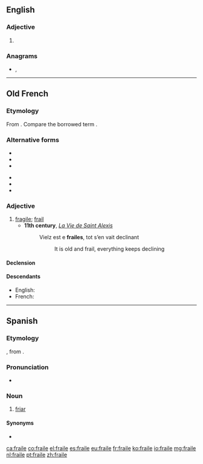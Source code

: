 ==English==

===Adjective===
{{en-adj|?}}

# {{obsolete spelling of|frail|lang=en}}

===Anagrams===
* {{l|en|failer}}, {{l|en|ferial}}

----

==Old French==

===Etymology===
From {{inh|fro|la|fragilis}}. Compare the borrowed term {{m|fro|fragile}}.

===Alternative forms===
{{top2}}
* {{l|fro|fraelle}}
* {{l|fro|fraille}}
* {{l|fro|frale}}
{{mid2}}
* {{l|fro|freille}}
* {{l|fro|frelle}}
* {{l|fro|fresle}}
{{bottom}}

===Adjective===
{{head|fro|adjective|g=m|g2=f}}

# [[fragile]]; [[frail]]
#* '''11th century''', ''[[:s:fr:La Vie de saint Alexis|La Vie de Saint Alexis]]''
#*: Vielz est e '''frailes''', tot s’en vait declinant
#*:: It is old and frail, everything keeps declining

====Declension====
{{fro-decl-adj-mf}}

====Descendants====
* English: {{l|en|frail}} {{qualifier|borrowed}}
* French: {{l|fr|frêle}}

----

==Spanish==

===Etymology===
{{bor|es|pro|fraire}}, from {{der|es|la|frater}}.

===Pronunciation===
* {{IPA|[ˈfɾaj.le]|lang=es}}

===Noun===
{{es-noun|m}}

# [[friar]]

====Synonyms====
* {{l|es|fray}}

[[ca:fraile]]
[[co:fraile]]
[[el:fraile]]
[[es:fraile]]
[[eu:fraile]]
[[fr:fraile]]
[[ko:fraile]]
[[io:fraile]]
[[mg:fraile]]
[[nl:fraile]]
[[pt:fraile]]
[[zh:fraile]]